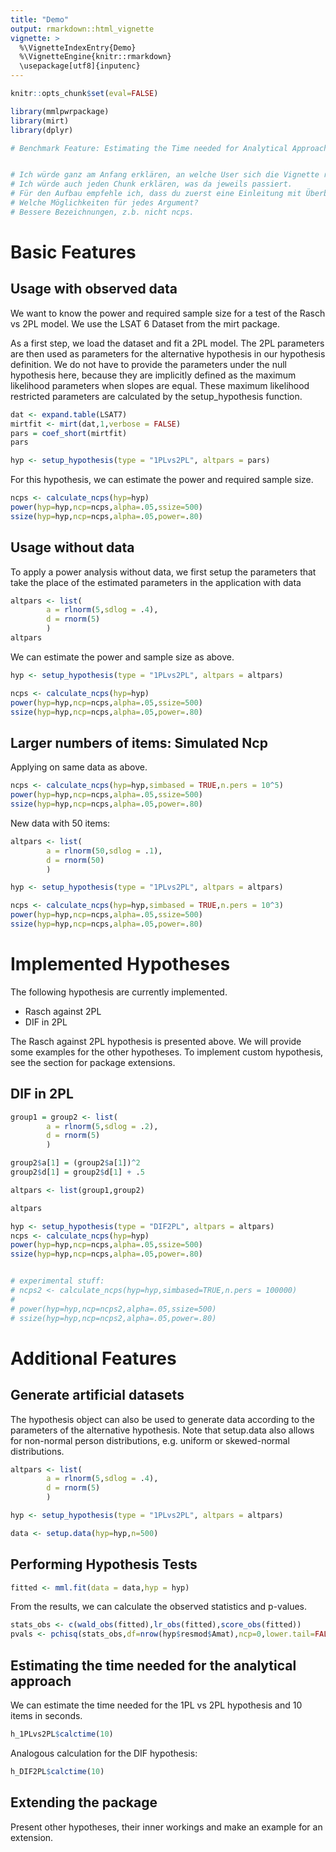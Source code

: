 ```yaml
---
title: "Demo"
output: rmarkdown::html_vignette
vignette: >
  %\VignetteIndexEntry{Demo}
  %\VignetteEngine{knitr::rmarkdown}
  \usepackage[utf8]{inputenc}
---
```


```r
knitr::opts_chunk$set(eval=FALSE)
```


```r
library(mmlpwrpackage)
library(mirt)
library(dplyr)
```

```r

# Benchmark Feature: Estimating the Time needed for Analytical Approach


# Ich würde ganz am Anfang erklären, an welche User sich die Vignette richtet. Anfänger, oder brauchen die Leute Erfahrung in mirt…?
# Ich würde auch jeden Chunk erklären, was da jeweils passiert.
# Für den Aufbau empfehle ich, dass du zuerst eine Einleitung mit Überblick bringst, dann ein Tutorial, wo du die Anwendung vorzeigst, und am Ende mögliche Erweiterungen.
# Welche Möglichkeiten für jedes Argument?
# Bessere Bezeichnungen, z.b. nicht ncps.


```


# Basic Features

## Usage with observed data

We want to know the power and required sample size for a test of the Rasch vs 2PL model. We use the LSAT 6 Dataset from the mirt package.


As a first step, we load the dataset and fit a 2PL model. The 2PL parameters are then used as parameters for the alternative hypothesis in our hypothesis definition. We do not have to provide the parameters under the null hypothesis here, because they are implicitly defined as the maximum likelihood parameters when slopes are equal. These maximum likelihood restricted parameters are calculated by the setup_hypothesis function.


```r
dat <- expand.table(LSAT7)
mirtfit <- mirt(dat,1,verbose = FALSE)
pars = coef_short(mirtfit)
pars
```

```r
hyp <- setup_hypothesis(type = "1PLvs2PL", altpars = pars)
```


For this hypothesis, we can estimate the power and required sample size.
```r
ncps <- calculate_ncps(hyp=hyp)
power(hyp=hyp,ncp=ncps,alpha=.05,ssize=500)
ssize(hyp=hyp,ncp=ncps,alpha=.05,power=.80)
```


## Usage without data

To apply a power analysis without data, we first setup the parameters that take the place of the estimated parameters in the application with data

```r
altpars <- list(
        a = rlnorm(5,sdlog = .4),
        d = rnorm(5)
        )
altpars
```

We can estimate the power and sample size as above.
```r
hyp <- setup_hypothesis(type = "1PLvs2PL", altpars = altpars)

ncps <- calculate_ncps(hyp=hyp)
power(hyp=hyp,ncp=ncps,alpha=.05,ssize=500)
ssize(hyp=hyp,ncp=ncps,alpha=.05,power=.80)
```


## Larger numbers of items: Simulated Ncp

Applying on same data as above. 
```r

ncps <- calculate_ncps(hyp=hyp,simbased = TRUE,n.pers = 10^5)
power(hyp=hyp,ncp=ncps,alpha=.05,ssize=500)
ssize(hyp=hyp,ncp=ncps,alpha=.05,power=.80)

```

New data with 50 items:

```r
altpars <- list(
        a = rlnorm(50,sdlog = .1),
        d = rnorm(50)
        )

hyp <- setup_hypothesis(type = "1PLvs2PL", altpars = altpars)

ncps <- calculate_ncps(hyp=hyp,simbased = TRUE,n.pers = 10^3)
power(hyp=hyp,ncp=ncps,alpha=.05,ssize=500)
ssize(hyp=hyp,ncp=ncps,alpha=.05,power=.80)

```


# Implemented Hypotheses

The following hypothesis are currently implemented.

* Rasch against 2PL
* DIF in 2PL

The Rasch against 2PL hypothesis is presented above. We will provide some examples for the other hypotheses. To implement custom hypothesis, see the section for package extensions. 


## DIF in 2PL

```r
group1 = group2 <- list(
        a = rlnorm(5,sdlog = .2),
        d = rnorm(5)
        )

group2$a[1] = (group2$a[1])^2
group2$d[1] = group2$d[1] + .5

altpars <- list(group1,group2)

altpars
```


```r
hyp <- setup_hypothesis(type = "DIF2PL", altpars = altpars)
ncps <- calculate_ncps(hyp=hyp)
power(hyp=hyp,ncp=ncps,alpha=.05,ssize=500)
ssize(hyp=hyp,ncp=ncps,alpha=.05,power=.80)


# experimental stuff:
# ncps2 <- calculate_ncps(hyp=hyp,simbased=TRUE,n.pers = 100000)
# 
# power(hyp=hyp,ncp=ncps2,alpha=.05,ssize=500)
# ssize(hyp=hyp,ncp=ncps2,alpha=.05,power=.80)


```



# Additional Features


## Generate artificial datasets

The hypothesis object can also be used to generate data according to the parameters of the alternative hypothesis. Note that setup.data also allows for non-normal person distributions, e.g. uniform or skewed-normal distributions.
```r
altpars <- list(
        a = rlnorm(5,sdlog = .4),
        d = rnorm(5)
        )

hyp <- setup_hypothesis(type = "1PLvs2PL", altpars = altpars)

data <- setup.data(hyp=hyp,n=500)
```


## Performing Hypothesis Tests

```r
fitted <- mml.fit(data = data,hyp = hyp)
```

From the results, we can calculate the observed statistics and p-values.

```r
stats_obs <- c(wald_obs(fitted),lr_obs(fitted),score_obs(fitted))
pvals <- pchisq(stats_obs,df=nrow(hyp$resmod$Amat),ncp=0,lower.tail=FALSE)
```


## Estimating the time needed for the analytical approach

We can estimate the time needed for the 1PL vs 2PL hypothesis and 10 items in seconds.
```r
h_1PLvs2PL$calctime(10)
```

Analogous calculation for the DIF hypothesis:
```r
h_DIF2PL$calctime(10)
```


## Extending the package


Present other hypotheses, their inner workings and make an example for an extension.






